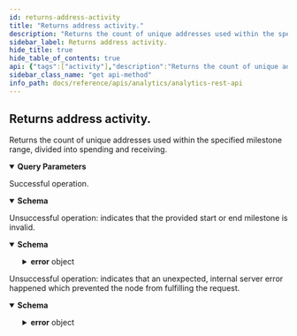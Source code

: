 ```yaml
---
id: returns-address-activity
title: "Returns address activity."
description: "Returns the count of unique addresses used within the specified milestone range,  divided into spending and receiving."
sidebar_label: Returns address activity.
hide_title: true
hide_table_of_contents: true
api: {"tags":["activity"],"description":"Returns the count of unique addresses used within the specified milestone range,  divided into spending and receiving.","parameters":[{"in":"query","name":"startIndex","schema":{"type":"integer"},"example":100000,"required":false,"description":"The milestone index with which to limit the start of the results."},{"in":"query","name":"endIndex","schema":{"type":"integer"},"example":200000,"required":false,"description":"The milestone index with which to limit the end of the results."}],"responses":{"200":{"description":"Successful operation.","content":{"application/json":{"schema":{"description":"Compiled statistics about address usage.","properties":{"totalActiveAddresses":{"type":"string","description":"The total number of unique addresses used."},"receivingAddresses":{"type":"string","description":"The total number of unique receiving addresses."},"sendingAddresses":{"type":"string","description":"The total number of unique sending addresses."}},"required":["totalActiveAddresses","receivingAddresses","sendingAddresses"]},"examples":{"default":{"value":{"totalActiveAddresses":"443","receivingAddresses":"443","sendingAddresses":"0"}}}}}},"400":{"description":"Unsuccessful operation: indicates that the provided start or end milestone is invalid.","content":{"application/json":{"schema":{"description":"Indicates that the request was bad.","allOf":[{"description":"The error format.","properties":{"error":{"type":"object","properties":{"code":{"type":"string","description":"The application error code."},"message":{"type":"string","description":"The error reason."}},"required":["code","message"]}},"required":["error"]}],"example":{"error":{"code":400,"message":"invalid data provided"}}}}}},"500":{"description":"Unsuccessful operation: indicates that an unexpected, internal server error happened which prevented the node from fulfilling the request.","content":{"application/json":{"schema":{"description":"Indicates that the server encountered an unexpected condition, which prevented it from fulfilling the request by the client.","allOf":[{"description":"The error format.","properties":{"error":{"type":"object","properties":{"code":{"type":"string","description":"The application error code."},"message":{"type":"string","description":"The error reason."}},"required":["code","message"]}},"required":["error"]}],"example":{"error":{"code":500,"message":"internal server error"}}}}}}},"method":"get","path":"/api/analytics/v2/activity/addresses","servers":[{"url":"http://127.0.0.1:8000"}],"info":{"title":"Analytics REST API","description":"This document specifies the analytics REST API for Chronicle software.","contact":{"email":"contact@iota.org"},"license":{"name":"Apache 2.0","url":"http://www.apache.org/licenses/LICENSE-2.0.html"},"version":"1.0.0"},"postman":{"name":"Returns address activity.","description":{"content":"Returns the count of unique addresses used within the specified milestone range,  divided into spending and receiving.","type":"text/plain"},"url":{"path":["api","analytics","v2","activity","addresses"],"host":["{{baseUrl}}"],"query":[{"disabled":false,"description":{"content":"The milestone index with which to limit the start of the results.","type":"text/plain"},"key":"startIndex","value":""},{"disabled":false,"description":{"content":"The milestone index with which to limit the end of the results.","type":"text/plain"},"key":"endIndex","value":""}],"variable":[]},"header":[{"key":"Accept","value":"application/json"}],"method":"GET"}}
sidebar_class_name: "get api-method"
info_path: docs/reference/apis/analytics/analytics-rest-api
---
```



## Returns address activity.



Returns the count of unique addresses used within the specified milestone range,  divided into spending and receiving.

<details style={{"marginBottom":"1rem"}} data-collapsed={false} open={true}><summary style={{}}><strong>Query Parameters</strong></summary><div><ul><ParamsItem className={"paramsItem"} param={{"in":"query","name":"startIndex","schema":{"type":"integer"},"example":100000,"required":false,"description":"The milestone index with which to limit the start of the results."}}></ParamsItem><ParamsItem className={"paramsItem"} param={{"in":"query","name":"endIndex","schema":{"type":"integer"},"example":200000,"required":false,"description":"The milestone index with which to limit the end of the results."}}></ParamsItem></ul></div></details><div><ApiTabs><TabItem label={"200"} value={"200"}><div>

Successful operation.

</div><div><MimeTabs groupId={"mime-type"}><TabItem label={"application/json"} value={"application/json"}><SchemaTabs groupId={"schema-tabs"}><TabItem label={"Schema"} value={"Schema"}><details style={{}} data-collapsed={false} open={true}><summary style={{"textAlign":"left"}}><strong>Schema</strong></summary><div style={{"textAlign":"left","marginLeft":"1rem"}}></div><ul style={{"marginLeft":"1rem"}}><SchemaItem collapsible={false} name={"totalActiveAddresses"} required={false} schemaDescription={"The total number of unique addresses used."} schemaName={"string"} qualifierMessage={undefined} defaultValue={undefined}></SchemaItem><SchemaItem collapsible={false} name={"receivingAddresses"} required={false} schemaDescription={"The total number of unique receiving addresses."} schemaName={"string"} qualifierMessage={undefined} defaultValue={undefined}></SchemaItem><SchemaItem collapsible={false} name={"sendingAddresses"} required={false} schemaDescription={"The total number of unique sending addresses."} schemaName={"string"} qualifierMessage={undefined} defaultValue={undefined}></SchemaItem></ul></details></TabItem><TabItem label={"Example (from schema)"} value={"Example (from schema)"}><ResponseSamples responseExample={"{\n  \"totalActiveAddresses\": \"string\",\n  \"receivingAddresses\": \"string\",\n  \"sendingAddresses\": \"string\"\n}"} language={"json"}></ResponseSamples></TabItem><TabItem label={"Default"} value={"Default"}><ResponseSamples responseExample={"{\n  \"totalActiveAddresses\": \"443\",\n  \"receivingAddresses\": \"443\",\n  \"sendingAddresses\": \"0\"\n}"} language={"json"}></ResponseSamples></TabItem></SchemaTabs></TabItem></MimeTabs></div></TabItem><TabItem label={"400"} value={"400"}><div>

Unsuccessful operation: indicates that the provided start or end milestone is invalid.

</div><div><MimeTabs groupId={"mime-type"}><TabItem label={"application/json"} value={"application/json"}><SchemaTabs groupId={"schema-tabs"}><TabItem label={"Schema"} value={"Schema"}><details style={{}} data-collapsed={false} open={true}><summary style={{"textAlign":"left"}}><strong>Schema</strong></summary><div style={{"textAlign":"left","marginLeft":"1rem"}}></div><ul style={{"marginLeft":"1rem"}}><SchemaItem collapsible={true} className={"schemaItem"}><details style={{}}><summary style={{}}><strong>error</strong><span style={{"opacity":"0.6"}}> object</span></summary><div style={{"marginLeft":"1rem"}}><SchemaItem collapsible={false} name={"code"} required={false} schemaDescription={"The application error code."} schemaName={"string"} qualifierMessage={undefined} defaultValue={undefined}></SchemaItem><SchemaItem collapsible={false} name={"message"} required={false} schemaDescription={"The error reason."} schemaName={"string"} qualifierMessage={undefined} defaultValue={undefined}></SchemaItem></div></details></SchemaItem></ul></details></TabItem><TabItem label={"Example (from schema)"} value={"Example (from schema)"}><ResponseSamples responseExample={"{\n  \"error\": {\n    \"code\": \"string\",\n    \"message\": \"string\"\n  }\n}"} language={"json"}></ResponseSamples></TabItem></SchemaTabs></TabItem></MimeTabs></div></TabItem><TabItem label={"500"} value={"500"}><div>

Unsuccessful operation: indicates that an unexpected, internal server error happened which prevented the node from fulfilling the request.

</div><div><MimeTabs groupId={"mime-type"}><TabItem label={"application/json"} value={"application/json"}><SchemaTabs groupId={"schema-tabs"}><TabItem label={"Schema"} value={"Schema"}><details style={{}} data-collapsed={false} open={true}><summary style={{"textAlign":"left"}}><strong>Schema</strong></summary><div style={{"textAlign":"left","marginLeft":"1rem"}}></div><ul style={{"marginLeft":"1rem"}}><SchemaItem collapsible={true} className={"schemaItem"}><details style={{}}><summary style={{}}><strong>error</strong><span style={{"opacity":"0.6"}}> object</span></summary><div style={{"marginLeft":"1rem"}}><SchemaItem collapsible={false} name={"code"} required={false} schemaDescription={"The application error code."} schemaName={"string"} qualifierMessage={undefined} defaultValue={undefined}></SchemaItem><SchemaItem collapsible={false} name={"message"} required={false} schemaDescription={"The error reason."} schemaName={"string"} qualifierMessage={undefined} defaultValue={undefined}></SchemaItem></div></details></SchemaItem></ul></details></TabItem><TabItem label={"Example (from schema)"} value={"Example (from schema)"}><ResponseSamples responseExample={"{\n  \"error\": {\n    \"code\": \"string\",\n    \"message\": \"string\"\n  }\n}"} language={"json"}></ResponseSamples></TabItem></SchemaTabs></TabItem></MimeTabs></div></TabItem></ApiTabs></div>
      